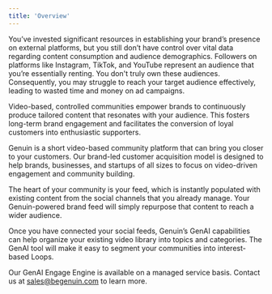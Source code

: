 ```yaml
---
title: 'Overview'
---
```


You’ve invested significant resources in establishing your brand’s presence on external platforms, but you still don’t have control over vital data regarding content consumption and audience demographics. Followers on platforms like Instagram, TikTok, and YouTube represent an audience that you’re essentially renting. You don't truly own these audiences. Consequently, you may struggle to reach your target audience effectively, leading to wasted time and money on ad campaigns. 

Video-based, controlled communities empower brands to continuously produce tailored content that resonates with your audience. This fosters long-term brand engagement and facilitates the conversion of loyal customers into enthusiastic supporters.

Genuin is a short video-based community platform that can bring you closer to your customers. Our brand-led customer acquisition model is designed to help brands, businesses, and startups of all sizes to focus on video-driven engagement and community building.

The heart of your community is your feed, which is instantly populated with existing content from the social channels that you already manage. Your Genuin-powered brand feed will simply repurpose that content to reach a wider audience. 

Once you have connected your social feeds, Genuin’s GenAI capabilities can help  organize your existing video library into topics and categories. The GenAI tool will make it easy to segment your communities into interest-based Loops.

Our GenAI Engage Engine is available on a managed service basis. Contact us at [sales@begenuin.com](mailto:sales@begenuin.com) to learn more. 